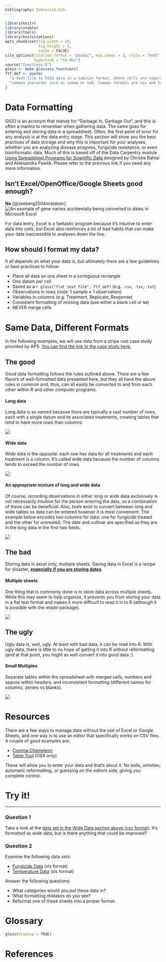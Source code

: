 ```yaml
---
bibliography: bibtexlib.bib
---
```


```r
library(knitr)
library(xtable)
library(tools)
library(knitcitations)
opts_chunk$set(fig.width = 10,
               fig.height = 5,
               cache = FALSE)
cite_options(citation_format = "pandoc", max.names = 3, style = "html", 
             hyperlink = "to.doc")
source("functions.R")
gloss <- make_glossary_function()
ftf_def <- paste(
  "a text file to hold data in a tabular format, where cells are separated by a",
  "common character such as comma or tab. Common formats are csv and tsv."
)
```

# Data Formatting

GIGO is an acronym that stands for "Garbage In, Garbage Out", and this is often 
a mantra to remember when gathering data. The same goes for entering and storing
data in a spreadsheet. Often, the first point of error for any analysis is at 
the data entry stage. This section will show you the best practices of data 
storage and why this is important for your analyses, whether you are analyzing 
disease progress, fungicide resistance, or even bioinformatic data. Much of this
is based off of the Data Carpentry module [Using Spreadsheet Programs for
Scientific Data](http://www.datacarpentry.org/2015-03-09-ISI-CODATA/lessons/excel/ecology-examples/00-intro.html)
designed by Christie Bahlai and Aleksandra Pawlik. Please refer to the previous
link if you need any more information.

## Isn't Excel/OpenOffice/Google Sheets good enough?

**No** [@zeeberg2004mistaken]. 
![An example of gene names accidentally being converted to dates in Microsoft
Excel](images/excel_date_error.jpg){.big_window .knit_image .knit_border}

For data entry, Excel is a fantastic program because it's intuitive to enter data into cells, but Excel also reinforces a lot of bad habits that can make your data inaccessible to analyses down the line.

## How should I format my data?

It all depends on what your data is, but ultimately there are a few guidelines
or best practices to follow:

 - Place all data on one sheet in a contiguous rectangle
 - One datum per cell
 - Saved as a `r gloss("flat text file", ftf_def)` (e.g. `.csv`, `.tsv`, `.txt`)
 - Observations in rows (note: 1 sample ≠ 1 observation)
 - Variables in columns (e.g. Treatment, Replicate, Response)
 - Consistent formatting of missing data (use either a blank cell or `NA`)
 - NEVER merge cells
 
# Same Data, Different Formats

In the following examples, we will use data from a stripe rust case study
provided by APS. [You can find the link to the case study
here.](http://www.apsnet.org/edcenter/advanced/topics/EcologyAndEpidemiologyInR/DiseaseProgress/Pages/StripeRust.aspx)

## The good

Good data formatting follows the rules outlined above. There are a few flavors 
of well-formatted data presented here, but they all have the above rules in
common and, thus, can all easily be converted to and from each other within R
and other computer programs.

#### Long data

Long data is so named because there are typically a vast number of rows, each 
with a single datum and its associated treatments, creating tables that tend
to have more rows than columns.

![](images/long_data.png){.knit_border .knit_image}

#### Wide data

Wide data is the opposite: each row has data for all treatments and each treatment is a column. 
It's called wide data because the number of columns tends to exceed the number of rows.

![](images/wide_data.png){.knit_border .knit_image}

#### An appropriate mixture of long and wide data

Of course, recording observations in either long or wide data exclusively is not necessarily intuitive for the person entering the data, so a combination of these can be beneficial. Also, tools exist to convert between long and wide tables so data can be entered however it is most convenient. The example below encodes two columns for data: one for fungicide treated and the other for untreated. The date and cultivar are specified as they are in the long data in the first two fields. 

![](images/two_column_data.png){.knit_border .knit_image}

## The bad

Storing data in excel only, multiple sheets. Saving data in Excel is a recipe
for disaster, [**especially if you are storing
dates**](http://ecologybits.com/index.php/2016/07/06/beware-this-scary-thing-excel-can-do-to-your-data/).

#### Multiple sheets

One thing that is commonly done is to store data across multiple sheets. While
this may seem to help organize, it prevents you from storing your data in a flat
text format and makes it more difficult to read it in to R (although it is
possible with the *readxl* package).

![](images/two_sheet_data.png){.knit_border .knit_image}

## The ugly

Ugly data is, well, ugly. At least with bad data, it can be read into R. With
ugly data, there is little to no hope of getting it into R without reformatting
(and at that point, you might as well convert it into good data :).

#### Small Multiples

Separate tables within the spreadsheet with merged cells, numbers and spaces
within headers, and inconsistent formatting (different names for columns, zeroes
vs blanks).

![](images/ugly_data.png){.knit_border .knit_image}

# Resources

There are a few ways to manage data without the use of Excel or Google Sheets, and one way is to use an editor that specifically works on CSV files. A couple of good examples are:

 - [Comma Chameleon](http://comma-chameleon.io/)
 - [Table Tool](https://github.com/jakob/TableTool#readme) (OSX only)
 
These will allow you to enter your data and that's about it. No bells, whistles, automatic reformatting, or guessing on the editors side, giving you complete control.

# Try it! {#exercise}

------

### Question 1

Take a look at the [data set in the Wide Data section
above (csv format)](http://www.apsnet.org/edcenter/advanced/topics/EcologyAndEpidemiologyInR/DiseaseProgress/Documents/FungicideExample.csv).
It's formatted as wide data, but is there anything that could be improved?

### Question 2

Examine the following data sets:

 - [Fungicide Data](bad_data/Fungicide Spread Sheet 2012.xls) (xls format)
 - [Temperature Data](bad_data/Fungicide Spread Sheet 2012.xls) (xls format)
 
Answer the following questions:

 - What categories would you put these data in?
 - What formatting mistakes do you see?
 - Reformat one of these sheets into a proper format.


# Glossary

```r
gloss(display = TRUE)
```

# References